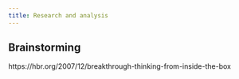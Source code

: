 ```yaml
---
title: Research and analysis
---
```


## Brainstorming

https://hbr.org/2007/12/breakthrough-thinking-from-inside-the-box
